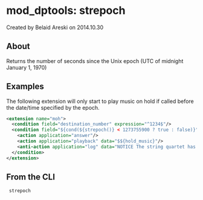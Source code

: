 
# mod_dptools: strepoch 

 Created by  Belaid Areski on 2014.10.30

## About

Returns the number of seconds since the Unix epoch (UTC of midnight January 1, 1970)

## Examples

The following extension will only start to play music on hold if called before the date/time specified by the epoch.

```xml
<extension name="moh">
  <condition field="destination_number" expression="^1234$"/>
  <condition field="${cond(${strepoch()} < 1273755900 ? true : false)}" expression="^true$">
    <action application="answer"/>
    <action application="playback" data="$${hold_music}"/>
    <anti-action application="log" data="NOTICE The string quartet has gone home."/>
  </condition>
</extension>
```

## From the CLI

```xml
 strepoch
```


